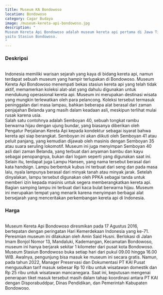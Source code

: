 ```yaml
---
title: Museum KA Bondowoso
location: Bondowoso
category: Cagar Budaya
image: /museum-kereta-api-bondowoso.jpg
description: "
Museum Kereta Api Bondowoso adalah museum kereta api pertama di Jawa Timur. Awalnya, museum ini merupakan stasiun,
yaitu Stasiun Bondowoso.
"
---
```


<h3 class="text-center text-3xl font-bold">Deskripsi</h3>
<br />
Indonesia memiliki warisan sejarah yang kaya di bidang kereta api, namun terdapat sebuah museum yang hampir
terlupakan di Bondowoso. Museum Kereta Api Bondowoso menempati bekas stasiun kereta api yang telah tidak aktif,
memamerkan koleksi alat-alat yang dahulu digunakan untuk mendukung operasional kereta api. Museum ini merupakan
destinasi wisata yang mungkin terlewatkan oleh para pelancong. Koleksi tersebut termasuk peninggalan dari masa
lampau, bahkan beberapa alat berasal dari zaman penjajahan Belanda yang masih dalam keadaan asli, meskipun terlihat
mulai rusak karena usia.
<br />
Salah satu contohnya adalah Semboyan 40, sebuah tongkat rambu berwarna hijau dengan ujung bundar, yang biasanya
diberikan oleh Pengatur Perjalanan Kereta Api kepada kondektur sebagai isyarat bahwa kereta api siap berangkat.
Semboyan ini akan diikuti oleh Semboyan 41 atau peluit panjang, yang kemudian dijawab oleh masinis dengan Semboyan
35 atau suara seruling lokomotif. Museum ini juga menyimpan Semboyan 40 asli dari zaman Belanda, yang terbuat dari
anyaman bambu dan kayu sebagai penopangnya, bukan dari logam seperti yang digunakan saat ini.
<br />
Selain itu, terdapat juga Lampu Hansen, yang nama tersebut berasal dari kata handsign. Lampu berbentuk kubus ini
terbuat dari seng dan pada masa lalu, nyala lampunya berasal dari minyak tanah atau minyak jarak. Setelah dinyalakan,
lampu tersebut digunakan oleh PPKA sebagai tanda untuk memberi izin kepada masinis untuk segera memberangkatkan
kereta api. Bagian samping lampu ini terbuat dari kaca bulat berwarna hijau. Museum ini merupakan tempat yang menarik
karena menyimpan berbagai alat bersejarah yang menceritakan perkembangan kereta api di Indonesia.

<br />
<h3 class="text-center text-3xl font-bold">Harga</h3>
<br />
Museum Kereta Api Bondowoso diresmikan pada 17 Agustus 2016, bertepatan dengan peringatan Hari Kemerdekaan Indonesia
yang ke-71. Peresmian museum ini dilakukan oleh Amin Said Husni. Berlokasi di Jalan Imam Bonjol Nomor 13, Mandaluki,
Kademangan, Kecamatan Bondowoso, museum ini hanya berjarak sekitar 1 kilometer dari pusat kota Bondowoso. Museum
Stasiun Bondowoso buka setiap hari dari pukul 09.00 hingga 16.00 WIB. Awalnya, pengunjung bisa masuk ke museum ini
secara gratis. Namun, pada tahun 2022, Manager Preservasi dan Dokumentasi PT KAI Pusat mengusulkan tarif masuk
sebesar Rp 10 ribu untuk wisatawan domestik dan Rp 25 ribu untuk wisatawan mancanegara. Saat ini, keputusan mengenai
penerapan tiket masuk tersebut masih dalam tahap koordinasi antara PT KAI dengan Disporabuddpar, Dinas Pendidikan,
dan Pemerintah Kabupaten Bondowoso.